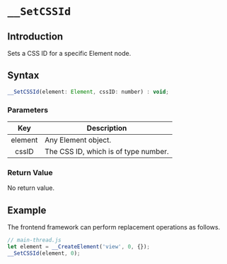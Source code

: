 # `__SetCSSId`

## Introduction

Sets a CSS ID for a specific Element node.

## Syntax

```jsx
__SetCSSId(element: Element, cssID: number) : void;
```

### Parameters

|   Key   | Description                          |
| :-----: | ------------------------------------ |
| element | Any Element object.                  |
|  cssID  | The CSS ID, which is of type number. |

### Return Value

No return value.

## Example

The frontend framework can perform replacement operations as follows.

```javascript
// main-thread.js
let element = __CreateElement('view', 0, {});
__SetCSSId(element, 0);
```

